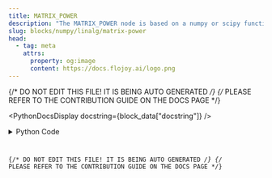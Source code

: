 ```yaml
---
title: MATRIX_POWER
description: "The MATRIX_POWER node is based on a numpy or scipy function."
slug: blocks/numpy/linalg/matrix-power
head:
  - tag: meta
    attrs:
      property: og:image
      content: https://docs.flojoy.ai/logo.png
---
```


{/* DO NOT EDIT THIS FILE! IT IS BEING AUTO GENERATED */}
{/* PLEASE REFER TO THE CONTRIBUTION GUIDE ON THE DOCS PAGE */}


<PythonDocsDisplay docstring={block_data["docstring"]} />
<details>
<summary>Python Code</summary>



<Code code={pythonCode} lang="py" wrap theme="dracula" />

[Find this Flojoy Block on GitHub](https://github.com/flojoy-ai/blocks/blob/main/blocks/NUMPY/LINALG/MATRIX_POWER/MATRIX_POWER.py)

</details>

{/* DO NOT EDIT THIS FILE! IT IS BEING AUTO GENERATED */}
{/* PLEASE REFER TO THE CONTRIBUTION GUIDE ON THE DOCS PAGE */}
